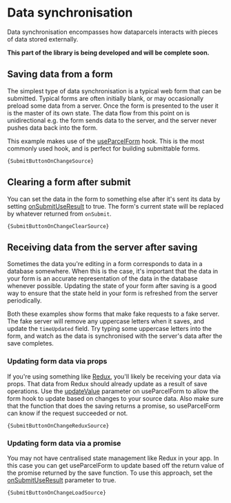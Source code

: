 
# Data synchronisation

Data synchronisation encompasses how dataparcels interacts with pieces of data stored externally.

**This part of the library is being developed and will be complete soon.**

## Saving data from a form

The simplest type of data synchronisation is a typical web form that can be submitted. Typical forms are often initially blank, or may occasionally preload some data from a server. Once the form is presented to the user it is the master of its own state. The data flow from this point on is unidirectional e.g. the form sends data to the server, and the server never pushes data back into the form.

This example makes use of the [useParcelForm](/api/useParcelForm) hook. This is the most commonly used hook, and is perfect for building submittable forms.

<SubmitButtonOnChange />
<Code language="jsx">{SubmitButtonOnChangeSource}</Code>

## Clearing a form after submit

You can set the data in the form to something else after it's sent its data by setting [onSubmitUseResult](/api/useParcelForm#onSubmitUseResult) to true. The form's current state will be replaced by whatever returned from `onSubmit`.

<SubmitButtonOnChangeClear />
<Code language="jsx">{SubmitButtonOnChangeClearSource}</Code>

## Receiving data from the server after saving

Sometimes the data you're editing in a form corresponds to data in a database somewhere. When this is the case, it's important that the data in your form is an accurate representation of the data in the database whenever possible. Updating the state of your form after saving is a good way to ensure that the state held in your form is refreshed from the server periodically.

Both these examples show forms that make fake requests to a fake server. The fake server will remove any uppercase letters when it saves, and update the `timeUpdated` field. Try typing some uppercase letters into the form, and watch as the data is synchronised with the server's data after the save completes.

### Updating form data via props

If you're using something like [Redux](https://redux.js.org/), you'll likely be receiving your data via props. That data from Redux should already update as a result of save operations. Use the [updateValue](/api/useParcelForm#updateValue) parameter on useParcelForm to allow the form hook to update based on changes to your source data. Also make sure that the function that does the saving returns a promise, so useParcelForm can know if the request succeeded or not.

<SubmitButtonOnChangeLoad />
<Code language="jsx">{SubmitButtonOnChangeReduxSource}</Code>

### Updating form data via a promise

You may not have centralised state management like Redux in your app. In this case you can get useParcelForm to update based off the return value of the promise returned by the save function. To use this approach, set the [onSubmitUseResult](/api/useParcelForm#onSubmitUseResult) parameter to true.

<SubmitButtonOnChangeLoad />
<Code language="jsx">{SubmitButtonOnChangeLoadSource}</Code>
